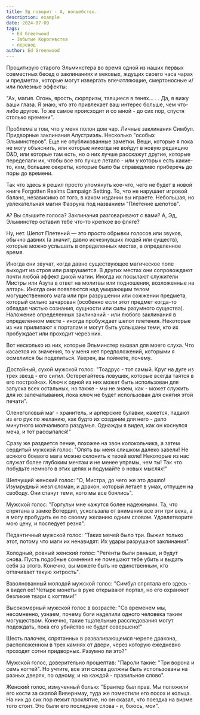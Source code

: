 ```yaml
---
title: Эд говорит - А, волшебство.
description: example
date: 2024-07-09 
tags:
  - Ed Greenwood
  - Забытые Королевства
  - перевод
author: Ed Greenwood
---
```


Процитирую старого Эльминстера во время одной из наших первых совместных бесед о заклинаниях и вековых, ждущих своего часа чарах и предметах, которые могут извергать впечатляющие, смертоносные и/или полезные эффекты:

"Ах, магия. Огонь, ярость, сюрпризы, таящиеся в тенях... . . Да, я вижу ваши глаза. Я знаю, что это привлекает ваш интерес больше, чем что-либо другое. То же самое происходит и со мной - до сих пор, спустя столько времени".

Проблема в том, что у меня полон дом чар. Личные заклинания Симбул. Придворные заклинания Алустриэль. Несколько "особых Эльминстеров". Еще не опубликованные заметки. Вещи, которые я пока не могу объяснить, или которые никогда не войдут в новую редакцию D&D, или которые там есть, но о них лучше расскажут другие, которые переделали их, чтобы все это лучше летало - или у которых есть какие-то, кхм, большие секреты, которые было бы справедливо приберечь до поры до времени.

Так что здесь я решил просто упомянуть кое-что, чего не будет в новой книге Forgotten Realms Campaign Setting. То, что не нарушает игровой баланс, независимо от того, в каком издании вы играете. Небольшая, но увлекательная магия Фаэруна под названием "Плетение шепотов".

А? Вы слышите голоса? Заклинания разговаривают с вами? А, Эд, Эльминстер оставил тебе что-то крепкое во фляге?

Ну, нет. Шепот Плетений — это просто обрывки голосов или звуков, обычно давних (а значит, давно исчезнувших людей или существ), которые можно услышать в определенных местах, в определенное время.

Иногда они звучат, когда давно существующее магическое поле выходит из строя или разрушается. В других местах они сопровождают почти любой эффект дикой магии. Иногда их посылают служители Мистры или Азута в ответ на молитвы или подношения, возложенные на алтарь. Иногда они появляются над умирающим телом могущественного мага или при разрушении или сожжении предмета, который сильно зачарован (особенно если этот предмет когда-то обладал частью сознания, сущности или силы разумного существа). Наложение определенных заклинаний - или любого заклинания в определенном месте - иногда пробуждает шепот плетения. Некоторые из них прилипают к порталам и могут быть услышаны теми, кто их пробуждает или проходит через них.

Вот несколько из них, которые Эльминстер вызвал для моего слуха. Что касается их значения, то у меня нет предположений, которыми я осмелился бы поделиться. Уверен, вы поймете, почему.

Достойный, сухой мужской голос: "Тоадрус - тот самый. Круг на дуге из трех звезд - его сигил. Остерегайтесь ловушек, которые всегда таятся в его постройках. Ключ к одной из них может быть использован для запуска всех остальных, но также - мы не знаем, как - может служить для их запечатывания, пока ключ не будет использован для снятия этой печати".

Оленеголовый маг - хранитель, и арперские булавки, кажется, падают из его рук по желанию, как будто их создание для него - дело минутного молчаливого раздумья. Однажды я видел, как он коснулся меча, и тот рассыпался!"

Сразу же раздается пение, похожее на звон колокольчика, а затем сердитый мужской голос: "Опять вы меня слишком далеко завели! Не всякого боевого мага можно склонить к твоей воле! Некоторые из нас служат более глубоким мечтам и не менее упрямы, чем ты! Так что побудьте немного в этих цепях и подумайте о новых мыслях!"

Шепчущий женский голос: "О, Мистра, до чего же это дошло! Изумрудный жезл сломан, и дракон, который летает в умах, отпущен на свободу. Они станут теми, кого мы все боялись".

Мужской голос: "Горгульи мне кажутся более надежными. Та, что спрятана в замке Вотердип, ускользала от внимания все эти три века, а я могу пробудить ее по своему желанию одним словом. Удовлетворите мою цену, и последует резня".

Педантичный мужской голос: "Таких мечей было три. Выжил только этот, потому что маги их ненавидят: Их удары разрушают заклинания".

Холодный, ровный женский голос: "Регенты были раньше, и будут снова. Пусть подобные сомнения не помешают тебе убить и выдать себя за этого. Конечно, вы можете быть не единственным, кто оттачивает такую хитрость".

Взволнованный молодой мужской голос: "Симбул спрятала его здесь - я видел ее! Четыре монеты в руке открывают портал, но его охраняют безликие твари с когтями!"

Высокомерный мужской голос в возрасте: "Со временем мы, несомненно, узнаем, почему боги наделили одного человека таким могуществом. Конечно, такие тщательные расследования могут подождать, пока его убийство не будет совершено!"

Шесть палочек, спрятанных в разваливающемся черепе дракона, расположенном в трех камнях от двери, через которую ежедневно проходят сотни придворных. Разумно ли это?"

Мужской голос, доверительно прошептав: "Пароли такие: "Три ворона и семь когтей". Но учтите, все эти слова должны быть использованы на разных дверях, по одному, и на каждой - правильное слово".

Женский голос, измученный болью: "Брантер был прав. Мы положили его кости за скалой Вивернмау, туда же поместили его посох и кольца. На них до сих пор лежит проклятие, но он сказал, что поездка на вирме того стоит. Это были его последние слова - и, боюсь, мои".
